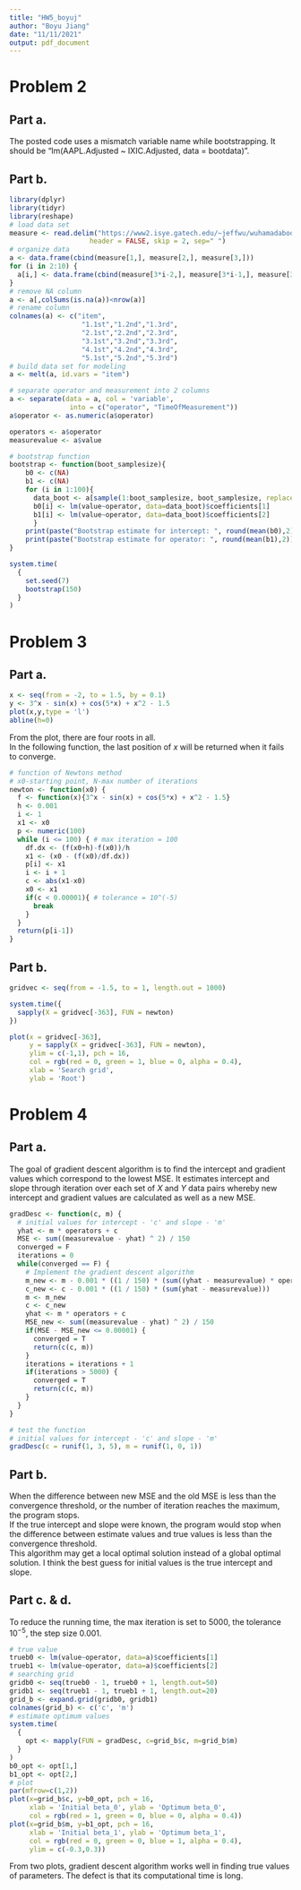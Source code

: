 ```yaml
---
title: "HW5_boyuj"
author: "Boyu Jiang"
date: "11/11/2021"
output: pdf_document
---
```


# Problem 2

## Part a.

The posted code uses a mismatch variable name while bootstrapping. It should be "lm(AAPL.Adjusted ~ IXIC.Adjusted, data = bootdata)".

## Part b.

```r
library(dplyr)
library(tidyr)
library(reshape)
# load data set
measure <- read.delim("https://www2.isye.gatech.edu/~jeffwu/wuhamadabook/data/Sensory.dat",
                    header = FALSE, skip = 2, sep=" ")
# organize data
a <- data.frame(cbind(measure[1,], measure[2,], measure[3,]))
for (i in 2:10) {
  a[i,] <- data.frame(cbind(measure[3*i-2,], measure[3*i-1,], measure[3*i,]))
}
# remove NA column
a <- a[,colSums(is.na(a))<nrow(a)] 
# rename column
colnames(a) <- c("item",
                  "1.1st","1.2nd","1.3rd",
                  "2.1st","2.2nd","2.3rd",
                  "3.1st","3.2nd","3.3rd",
                  "4.1st","4.2nd","4.3rd",
                  "5.1st","5.2nd","5.3rd")
# build data set for modeling
a <- melt(a, id.vars = "item")

# separate operator and measurement into 2 columns
a <- separate(data = a, col = 'variable', 
               into = c("operator", "TimeOfMeasurement"))
a$operator <- as.numeric(a$operator)

operators <- a$operator
measurevalue <- a$value

# bootstrap function
bootstrap <- function(boot_samplesize){
    b0 <- c(NA)
    b1 <- c(NA)
    for (i in 1:100){
      data_boot <- a[sample(1:boot_samplesize, boot_samplesize, replace = TRUE),]
      b0[i] <- lm(value~operator, data=data_boot)$coefficients[1] 
      b1[i] <- lm(value~operator, data=data_boot)$coefficients[2]
      }
    print(paste("Bootstrap estimate for intercept: ", round(mean(b0),2)))
    print(paste("Bootstrap estimate for operator: ", round(mean(b1),2)))
} 

system.time(
  {
    set.seed(7)
    bootstrap(150)
  }
)
```


# Problem 3

## Part a.


```r
x <- seq(from = -2, to = 1.5, by = 0.1)
y <- 3^x - sin(x) + cos(5*x) + x^2 - 1.5
plot(x,y,type = 'l')
abline(h=0)
```


From the plot, there are four roots in all.  
In the following function, the last position of $x$ will be returned when it fails to converge.


```r
# function of Newtons method
# x0-starting point, N-max number of iterations
newton <- function(x0) {
  f <- function(x){3^x - sin(x) + cos(5*x) + x^2 - 1.5}
  h <- 0.001
  i <- 1 
  x1 <- x0
  p <- numeric(100)
  while (i <= 100) { # max iteration = 100
    df.dx <- (f(x0+h)-f(x0))/h
    x1 <- (x0 - (f(x0)/df.dx))
    p[i] <- x1
    i <- i + 1
    c <- abs(x1-x0)
    x0 <- x1
    if(c < 0.00001){ # tolerance = 10^(-5)
      break
    } 
  }
  return(p[i-1])
}

```


## Part b.


```r
gridvec <- seq(from = -1.5, to = 1, length.out = 1000)

system.time({
  sapply(X = gridvec[-363], FUN = newton)
})

plot(x = gridvec[-363], 
     y = sapply(X = gridvec[-363], FUN = newton),
     ylim = c(-1,1), pch = 16, 
     col = rgb(red = 0, green = 1, blue = 0, alpha = 0.4),
     xlab = 'Search grid',
     ylab = 'Root')

```



# Problem 4


## Part a.

The goal of gradient descent algorithm is to find the intercept and gradient values which correspond to the lowest MSE. It estimates intercept and slope through iteration over each set of $X$ and $Y$ data pairs whereby new intercept and gradient values are calculated as well as a new MSE.


```r
gradDesc <- function(c, m) {
  # initial values for intercept - 'c' and slope - 'm'
  yhat <- m * operators + c
  MSE <- sum((measurevalue - yhat) ^ 2) / 150
  converged = F
  iterations = 0
  while(converged == F) {
    # Implement the gradient descent algorithm
    m_new <- m - 0.001 * ((1 / 150) * (sum((yhat - measurevalue) * operators)))
    c_new <- c - 0.001 * ((1 / 150) * (sum(yhat - measurevalue)))
    m <- m_new
    c <- c_new
    yhat <- m * operators + c
    MSE_new <- sum((measurevalue - yhat) ^ 2) / 150
    if(MSE - MSE_new <= 0.00001) {
      converged = T
      return(c(c, m))
    }
    iterations = iterations + 1
    if(iterations > 5000) {
      converged = T
      return(c(c, m))
    }
  }
}

# test the function
# initial values for intercept - 'c' and slope - 'm'
gradDesc(c = runif(1, 3, 5), m = runif(1, 0, 1))
```


## Part b.

When the difference between new MSE and the old MSE is less than the convergence threshold, or the number of iteration reaches the maximum, the program stops.  
If the true intercept and slope were known, the program would stop when the difference between estimate values and true values is less than the convergence threshold.  
This algorithm may get a local optimal solution instead of a global optimal solution. I think the best guess for initial values is the true intercept and slope.

## Part c. & d.

To reduce the running time, the max iteration is set to 5000, the  tolerance $10^{-5}$, the step size 0.001.


```r
# true value
trueb0 <- lm(value~operator, data=a)$coefficients[1] 
trueb1 <- lm(value~operator, data=a)$coefficients[2]
# searching grid
gridb0 <- seq(trueb0 - 1, trueb0 + 1, length.out=50)
gridb1 <- seq(trueb1 - 1, trueb1 + 1, length.out=20)
grid_b <- expand.grid(gridb0, gridb1)
colnames(grid_b) <- c('c', 'm')
# estimate optimum values
system.time(
  {
    opt <- mapply(FUN = gradDesc, c=grid_b$c, m=grid_b$m)
  }
)
b0_opt <- opt[1,]
b1_opt <- opt[2,]
# plot
par(mfrow=c(1,2))
plot(x=grid_b$c, y=b0_opt, pch = 16,
     xlab = 'Initial beta_0', ylab = 'Optimum beta_0',
     col = rgb(red = 1, green = 0, blue = 0, alpha = 0.4))
plot(x=grid_b$m, y=b1_opt, pch = 16,
     xlab = 'Initial beta_1', ylab = 'Optimum beta_1',
     col = rgb(red = 0, green = 0, blue = 1, alpha = 0.4),
     ylim = c(-0.3,0.3))
```


From two plots, gradient descent algorithm works well in finding true values of parameters. The defect is that its computational time is long.

